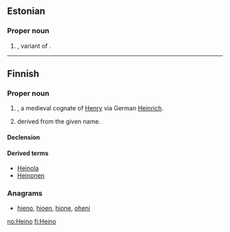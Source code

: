 ==Estonian==

===Proper noun===
{{infl|et|proper noun}}

# {{given name|male|lang=et}}, variant of {{term|Hendrik||[[Henry]]|lang=et}}.

----

==Finnish==

===Proper noun===
{{fi-noun|Heino|type=valo|proper=true}}

# {{given name|male|lang=fi}}, a medieval cognate of [[Henry]] via German [[Heinrich]].
# {{surname|lang=fi|dot=}} derived from the given name.

====Declension====
{{fi-decl-valo|Hein}}

====Derived terms====
* [[Heinola]]
* [[Heinonen]]

===Anagrams===
* [[hieno#Finnish|hieno]], [[hioen#Finnish|hioen]], [[hione#Finnish|hione]], [[oheni#Finnish|oheni]]

[[no:Heino]]
[[fi:Heino]]